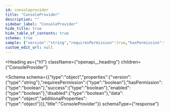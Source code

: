 ```yaml
---
id: consoleprovider
title: "ConsoleProvider"
description: ""
sidebar_label: "ConsoleProvider"
hide_title: true
hide_table_of_contents: true
schema: true
sample: {"version":"string","requiresPermission":true,"hasPermission":true,"success":true,"enabled":true,"disabled":true,"data":{}}
custom_edit_url: null
---
```



<Heading
  as={"h1"}
  className={"openapi__heading"}
  children={"ConsoleProvider"}
>
</Heading>





<Schema
  schema={{"type":"object","properties":{"version":{"type":"string"},"requiresPermission":{"type":"boolean"},"hasPermission":{"type":"boolean"},"success":{"type":"boolean"},"enabled":{"type":"boolean"},"disabled":{"type":"boolean"},"data":{"type":"object","additionalProperties":{"type":"object"}}},"title":"ConsoleProvider"}}
  schemaType={"response"}
>
  
</Schema>
            